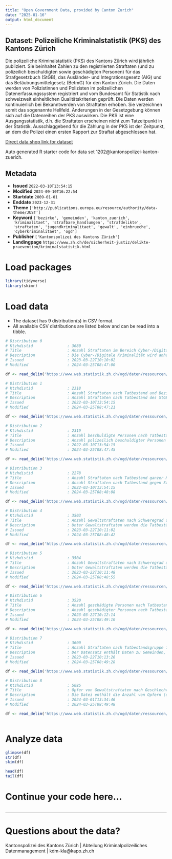 ```yaml
---
title: "Open Government Data, provided by Canton Zurich"
date: "2025-01-16"
output: html_document
---
```


## Dataset: Polizeiliche Kriminalstatistik (PKS) des Kantons Zürich

Die polizeiliche Kriminalstatistik (PKS) des Kantons Zürich wird jährlich publiziert. Sie beinhaltet Zahlen zu den registrierten Straftaten (und zu polizeilich beschuldigten sowie geschädigten Personen) für das Strafgesetzbuch (StGB), das Ausländer- und Integrationsgesetz (AIG) und das Betäubungsmittelgesetz (BetmG) für den Kanton Zürich. Die Daten werden von Polizistinnen und Polizisten im polizeilichen Datenerfassungssystem registriert und vom Bundesamt für Statistik nach schweizweit einheitlichen Qualitätskriterien geprüft. Die Daten werden kontinuierlich bei Bekanntwerden von Straftaten erhoben. Sie verzeichnen somit das sogenannte Hellfeld. Änderungen in der Gesetzgebung können sich auf die Datenreihen der PKS auswirken. Die PKS ist eine Ausgangsstatistik, d.h. die Straftaten erscheinen nicht zum Tatzeitpunkt in der Statistik. Ausschlaggebend für die Zählung in der PKS ist der Zeitpunkt, an dem die Polizei einen ersten Rapport zur Straftat abgeschlossen hat.

[Direct data shop link for dataset](https://www.zh.ch/de/politik-staat/statistik-daten/datenkatalog.html#/datasets/1202@kantonspolizei-kanton-zuerich)

Auto generated R starter code for data set 1202@kantonspolizei-kanton-zuerich.

## Metadata

- **Issued** `2022-03-10T13:54:15`
- **Modified** `2024-09-10T16:22:54`
- **Startdate** `2009-01-01`
- **Enddate** `2023-12-31`
- **Theme** `['http://publications.europa.eu/resource/authority/data-theme/JUST']`
- **Keyword** `['bezirke', 'gemeinden', 'kanton_zuerich', 'kriminalitaet', 'strafbare_handlungen', 'strafdelikte', 'straftaten', 'jugendkriminalitaet', 'gewalt', 'einbrueche', 'cyberkriminalitaet', 'ogd']`
- **Publisher** `['Kantonspolizei des Kantons Zürich']`
- **Landingpage** `https://www.zh.ch/de/sicherheit-justiz/delikte-praevention/kriminalstatistik.html`


# Load packages

```r

library(tidyverse)
library(skimr)

```

# Load data

-   The dataset has 9 distribution(s) in CSV format.
-   All available CSV distributions are listed below and can be read into a tibble.

```r

# Distribution 0
# Ktzhdistid               : 3680
# Title                    : Anzahl Straftaten im Bereich Cyber-/Digitale Kriminalität ganzer Kanton
# Description              : Die Cyber-/Digitale Kriminalität wird anhand der Kombination "Straftat - Tatvorgehen (Modus Operandi)" ermittelt. Sie umfasst 33 verschiedene Tatvorgehen und 28 Straftaten des StGB, die in 5 Überkategorien mit  12 Unterkategorien gegliedert werden. In der Auswertung nicht berücksichtigt werden das Betäubungsmittelgesetz (BetmG) oder Bundesnebengesetze wie das Waffengesetz (WG), das Bundesgesetz gegen den unlauteren Wettbewerb (UWG) oder das Markenschutzgesetz (MSchG). Die Bevölkerungszahlen sind der Einwohnerstatistik des Bundes am Ende des Vorjahres entnommen (bis 2010 ESPOP, ab 2011 STATPOP). Damit wird die Häufigkeitszahl berechnet (Anzahl registrierten Straftaten pro 1000 Einwohner). 
# Issued                   : 2023-03-22T10:10:02
# Modified                 : 2024-03-25T08:47:00

df <- read_delim('https://www.web.statistik.zh.ch/ogd/daten/ressourcen/KTZH_00001202_00003680.csv')

# Distribution 1
# Ktzhdistid               : 2318
# Title                    : Anzahl Straftaten nach Tatbestand und Bezirken
# Description              : Anzahl Straftaten nach Tatbestand des StGB, AIG und BetmG seit 2009 nach Bezirken. Tatbestände werden nur in Jahren aufgeführt, in denen sie in Kraft waren. Die Unterscheidung zwischen versuchten und vollendeten Straftaten ist nur im Falle von Straftaten gegen das StGB möglich. Die Spalte Titel (und Reihenfolge_Titel) weist für StGB die Titel (und deren Reihenfolge) des 'Zweiten Buches: Besondere Bestimmungen' gemäss StGB, sowie für BetmG und AIG die Überkategorien (und deren Reihenfolge) gemäss Auswertungen im PKS Jahresbericht auf. Analog weist die Spalte Haupttitel (und Reihenfolge_Haupttitel) eine v.a. für die zahlreichen StGB-Titel generalisierte Kategorie der wichtigsten Titel und deren Reihenfolge auf. Die Bevölkerungszahlen sind der Einwohnerstatistik des Bundes am Ende des Vorjahres entnommen (bis 2010 ESPOP, ab 2011 STATPOP). Damit wird die Häufigkeitszahl berechnet (Anzahl registrierten Straftaten pro 1000 Einwohner). 
# Issued                   : 2022-03-10T13:54:15
# Modified                 : 2024-03-25T08:47:21

df <- read_delim('https://www.web.statistik.zh.ch/ogd/daten/ressourcen/KTZH_00001202_00002318.csv')

# Distribution 2
# Ktzhdistid               : 2319
# Title                    : Anzahl beschuldigte Personen nach Tatbestandsgruppe im ganzen Kanton
# Description              : Anzahl polizeilich beschuldigter Personen nach Tatbestandsgruppe (Haupttitel) des StGB seit 2009. Es wird in juristische und natürliche Personen und letztere in die Alterskategorien Minderjährige (<18) und Erwachsene unterteilt. Jede Person wird im Total StGB bzw. pro Tatbestandsgruppe nur einfach gezählt. Das Zusammenzählen von Personenzahlen über mehrere Tatbestandsgruppen hinweg ist nicht zulässig, da sich eine Person über die verschiedenen Einheiten wiederholen kann. Die Anzahl Beschuldigter lässt sich nicht direkt mit der Anzahl Straftaten vergleichen, da bei gewissen Straftaten mehrere Personen beschuldigt werden können. Die Spalte Haupttitel (und Reihenfolge_Haupttitel) weist eine generalisierte Kategorie der wichtigsten StGB-Titel und deren Reihenfolge auf. 
# Issued                   : 2022-03-10T13:54:15
# Modified                 : 2024-03-25T08:47:45

df <- read_delim('https://www.web.statistik.zh.ch/ogd/daten/ressourcen/KTZH_00001202_00002319.csv')

# Distribution 3
# Ktzhdistid               : 2278
# Title                    : Anzahl Straftaten nach Tatbestand ganzer Kanton
# Description              : Anzahl Straftaten nach Tatbestand gegen StGB, BetmG und AIG seit 2009 auf Kantonsebene. Tatbestände werden nur in Jahren aufgeführt, in denen sie in Kraft waren. Die Unterscheidung zwischen versuchten und vollendeten Straftaten ist nur im Falle von Straftaten gegen das StGB möglich. Die Spalte Titel (und Reihenfolge_Titel) weist für StGB die Titel (und deren Reihenfolge) des Zweiten Buches: Besondere Bestimmungen gemäss StGB, sowie für BetmG und AIG die Überkategorien (und deren Reihenfolge) gemäss Auswertungen im PKS Jahresbericht auf. Analog weist die Spalte Haupttitel (und Reihenfolge_Haupttitel) eine v.a. für die zahlreichen StGB-Titel generalisierte Kategorie der wichtigsten Titel und deren Reihenfolge auf. Die Bevölkerungszahlen sind der Einwohnerstatistik des Bundes am Ende des Vorjahres entnommen (bis 2010 ESPOP, ab 2011 STATPOP). Damit wird die Häufigkeitszahl berechnet (Anzahl registrierten Straftaten pro 1000 Einwohner). 
# Issued                   : 2022-03-10T13:54:15
# Modified                 : 2024-03-25T08:48:08

df <- read_delim('https://www.web.statistik.zh.ch/ogd/daten/ressourcen/KTZH_00001202_00002278.csv')

# Distribution 4
# Ktzhdistid               : 3503
# Title                    : Anzahl Gewaltstraftaten nach Schweregrad und Tatbestand ganzer Kanton 
# Description              : Unter Gewaltstraftaten werden die Tatbestände des StGB zusammengefasst, welche die vorsätzliche Anwendung oder Androhung von Gewalt gegen Personen beinhalten. Die aufgeführten Tatbestände und ihre Zuordnung zum Schweregrad  richten sich nach den Vorgaben des Bundesamts für Statistik. Das Total aller Gewaltstraftaten pro Jahr bzw. pro Schweregrad (und Jahr) entspricht der Summe der Anzahl der im Datensatz abgebildeten Straftatbestände. Die Bevölkerungszahlen sind der Einwohnerstatistik des Bundes am Ende des Vorjahres entnommen (bis 2010 ESPOP, ab 2011 STATPOP). Damit wird die Häufigkeitszahl berechnet (Anzahl registrierten Straftaten pro 1000 Einwohner). 
# Issued                   : 2023-03-22T10:11:02
# Modified                 : 2024-03-25T08:48:42

df <- read_delim('https://www.web.statistik.zh.ch/ogd/daten/ressourcen/KTZH_00001202_00003503.csv')

# Distribution 5
# Ktzhdistid               : 3504
# Title                    : Anzahl Gewaltstraftaten nach Schweregrad und Bezirken
# Description              : Unter Gewaltstraftaten werden die Tatbestände des StGB zusammengefasst, welche die vorsätzliche Anwendung oder Androhung von Gewalt gegen Personen beinhalten. Die aufgeführten Tatbestände und ihre Zuordnung zum Schweregrad  richten sich nach den Vorgaben des Bundesamts für Statistik. Die Summe der Anzahl Straftaten nach Schweregrad entspricht nicht dem Total der Gewaltstraftaten pro Bezirk, da unter Umständen bei mehreren Straftaten pro Fall Subsummierungsregeln zum Zug kommen.  Die Bevölkerungszahlen sind der Einwohnerstatistik des Bundes am Ende des Vorjahres entnommen (bis 2010 ESPOP, ab 2011 STATPOP). Damit wird die Häufigkeitszahl berechnet (Anzahl registrierten Straftaten pro 1000 Einwohner). 
# Issued                   : 2023-03-22T10:11:48
# Modified                 : 2024-03-25T08:48:55

df <- read_delim('https://www.web.statistik.zh.ch/ogd/daten/ressourcen/KTZH_00001202_00003504.csv')

# Distribution 6
# Ktzhdistid               : 3520
# Title                    : Anzahl geschädigte Personen nach Tatbestandsgruppe, Alterskategorie und Geschlecht im ganzen Kanton
# Description              : Anzahl geschädigter Personen nach Tatbestandsgruppe (Haupttitel) des StGB seit 2009. Es wird in juristische und natürliche Personen und letztere in die Alterskategorien Minderjährige (<18) und Erwachsene sowie nach Geschlecht unterteilt. Jede Person wird im Total StGB bzw. pro Tatbestandsgruppe nur einfach gezählt. Das Zusammenzählen von Personenzahlen über mehrere Tatbestandsgruppen hinweg ist nicht zulässig, da sich eine Person über die verschiedenen Einheiten wiederholen kann. Die Anzahl Geschädigter lässt sich nicht direkt mit der Anzahl Straftaten vergleichen, da bei gewissen Straftaten mehrere Personen geschädigt sein können. Die Spalte Haupttitel (und Reihenfolge_Haupttitel) weist eine generalisierte Kategorie der wichtigsten StGB-Titel und deren Reihenfolge auf.
# Issued                   : 2023-03-22T10:12:14
# Modified                 : 2024-03-25T08:49:10

df <- read_delim('https://www.web.statistik.zh.ch/ogd/daten/ressourcen/KTZH_00001202_00003520.csv')

# Distribution 7
# Ktzhdistid               : 3600
# Title                    : Anzahl Straftaten nach Tatbestandsgruppe für ausgewählte Gemeinden und die Stadtkreise der Stadt Zürich
# Description              : Der Datensatz enthält Daten zu Gemeinden, die zum Zeitpunkt der Erstellung des Datensatzes (Oktober 2022) mehr als 10'000 Einwohner aufwiesen. Die Unterscheidung zwischen versuchten und vollendeten Straftaten ist nur im Falle von Straftaten gegen das StGB möglich. Die Bevölkerungszahlen sind der Einwohnerstatistik des Bundes am Ende des Vorjahres entnommen (bis 2010 ESPOP, ab 2011 STATPOP). Damit wird die Häufigkeitszahl berechnet (Anzahl registrierten Straftaten pro 1000 Einwohner). Die Spalte 'Reihenfolge_Titel weist für StGB die Reihenfolge der Titel des 'Zweiten Buches: Besondere Bestimmungen' gemäss StGB, sowie für BetmG und AIG die Überkategorien (und deren Reihenfolge) gemäss Auswertungen im PKS Jahresbericht auf. Analog weist die Spalte 'Haupttitel' eine v.a. für die zahlreichen StGB-Titel generalisierte Kategorie der wichtigsten Tatbestände aus. Die unter den jeweiligen Titeln zusammengefassten Tatbestände (nicht aber deren Anzahl pro Gemeinde) finden sich z.B. in folgendem Datensatz in der Spalte 'Artikel': https://www.web.statistik.zh.ch/ogd/daten/ressourcen/KTZH_00001202_00002278.csv
# Issued                   : 2023-03-22T10:13:26
# Modified                 : 2024-03-25T08:49:28

df <- read_delim('https://www.web.statistik.zh.ch/ogd/daten/ressourcen/KTZH_00001202_00003600.csv')

# Distribution 8
# Ktzhdistid               : 5085
# Title                    : Opfer von Gewaltstraftaten nach Geschlecht, Altersklasse, Gewaltkategorie und Qualifikation
# Description              : Die Datei enthält die Anzahl von Opfern (d.h. natürlichen geschädigten Personen) von Gewaltstraftaten pro Jahr unterteilt nach Geschlecht, Altersklasse, Gewaltkategorie und Qualifikation. Die Spalte Gewaltkategorie enthält die Kategorien "ausserhäusliche Gewalt" (abgekürzt: AUSG) und "häusliche Gewalt" (abgekürzt: HG). Ob ein Gewaltdelikt unter die häusliche Gewalt fällt wird über die familiäre Beziehung zwischen Opfer und Täter bestimmt: häusliche Gewalt ist dann erfüllt, wenn es sich beim Täter oder der Täterin um einen aktuellen oder ehemaligen Partner oder eine nahe verwandte Person des Opfers handelt. Bei der ausserhäuslichen Gewalt besteht diese familiäre Vorbeziehung zwischen Oper und Täter nicht. Pro Jahr und pro Gewaltkategorie wird jedes Opfer nur einmal gezählt, auch wenn es mehrfach pro Jahr zum Opfer wurde. Die Qualifikation beschreibt, ob ein Opfer innerhalb der gesamten Zeitperiode (z.Z. 6 Jahre) auch selbst straffällig als Täter eines Gewaltdeliktes wurde.
# Issued                   : 2024-03-01T13:34:46
# Modified                 : 2024-03-25T08:49:48

df <- read_delim('https://www.web.statistik.zh.ch/ogd/daten/ressourcen/KTZH_00001202_00005085.csv')



```

# Analyze data

```r

glimpse(df)
str(df)
skim(df)

head(df)
tail(df)

```

# Continue your code here...

```r

```

------------------------------------------------------------------------

# Questions about the data?

Kantonspolizei des Kantons Zürich | Abteilung Kriminalpolizeiliches Datenmanagement | kdm-kla@kapo.zh.ch
